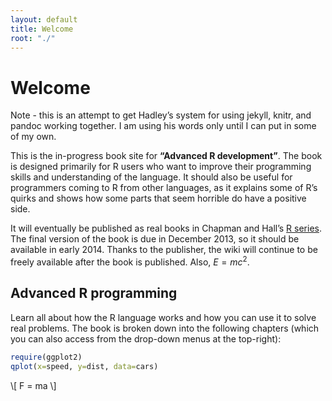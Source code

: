 ```yaml
---
layout: default
title: Welcome
root: "./"
---
```


# Welcome

Note - this is an attempt to get Hadley's system for using jekyll, knitr, and pandoc working together. I am using his words only until I can put in some of my own.

This is the in-progress book site for __"Advanced R development"__. The book is designed primarily for R users who want to improve their programming skills and understanding of the language.  It should also be useful for programmers coming to R from other languages, as it explains some of R's quirks and shows how some parts that seem horrible do have a positive side.

It will eventually be published as real books in Chapman and Hall's [R series](http://www.crcpress.com/browse/series/crctherser).  The final version of the book is due in December 2013, so it should be available in early 2014. Thanks to the publisher, the wiki will continue to be freely available after the book is published. Also, $E = mc^2$.

## Advanced R programming

Learn all about how the R language works and how you can use it to solve real problems. The book is broken down into the following chapters (which you can also access from the drop-down menus at the top-right):

```r
require(ggplot2)
qplot(x=speed, y=dist, data=cars)
```

\\[
F = ma
\\]